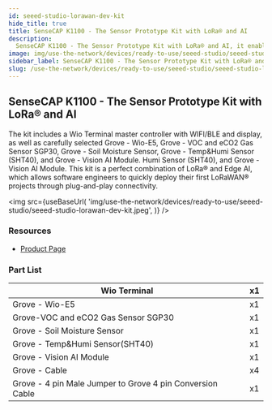 ```yaml
---
id: seeed-studio-lorawan-dev-kit
hide_title: true
title: SenseCAP K1100 - The Sensor Prototype Kit with LoRa® and AI
description:
  SenseCAP K1100 - The Sensor Prototype Kit with LoRa® and AI, it enables you to rapidly digitize the world using LoRaWAN® and solve real-world challenges. With this plug-and-play toolkit, anyone can add AI to their edge devices and unlock the potential of AIoT.
image: img/use-the-network/devices/ready-to-use/seeed-studio/seeed-studio-lorawan-dev-kit.jpeg
sidebar_label: SenseCAP K1100 - The Sensor Prototype Kit with LoRa® and AI
slug: /use-the-network/devices/ready-to-use/seeed-studio/seeed-studio-lorawan-dev-kit
---
```



## SenseCAP K1100 - The Sensor Prototype Kit with LoRa® and AI

The kit includes a Wio Terminal master controller with WIFI/BLE and display, as well as carefully
selected Grove - Wio-E5, Grove - VOC and eCO2 Gas Sensor SGP30, Grove - Soil Moisture Sensor,
Grove - Temp&Humi Sensor (SHT40), and Grove - Vision AI Module. Humi Sensor (SHT40), and Grove -
Vision AI Module. This kit is a perfect combination of LoRa® and Edge AI, which allows software
engineers to quickly deploy their first LoRaWAN® projects through plug-and-play connectivity.

<img
  src={useBaseUrl(
    'img/use-the-network/devices/ready-to-use/seeed-studio/seeed-studio-lorawan-dev-kit.jpeg',
  )}
/>

### Resources

- [Product Page](https://www.seeedstudio.com/Seeed-Studio-LoRaWAN-Dev-Kit-p-5370.html)

### Part List

| Wio Terminal                                              | x1  |
| --------------------------------------------------------- | --- |
| Grove - Wio-E5                                           | x1  |
| Grove-VOC and eCO2 Gas Sensor SGP30                       | x1  |
| Grove - Soil Moisture Sensor                              | x1  |
| Grove - Temp&Humi Sensor(SHT40)                           | x1  |
| Grove - Vision AI Module                                  | x1  |
| Grove - Cable                                             | x4  |
| Grove - 4 pin Male Jumper to Grove 4 pin Conversion Cable | x1  |
